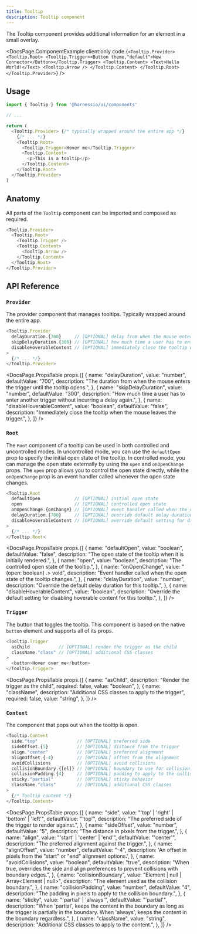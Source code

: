 ```yaml
---
title: Tooltip
description: Tooltip component
---
```


The Tooltip component provides additional information for an element in a small overlay.


<DocsPage.ComponentExample
  client:only
  code.{`<Tooltip.Provider>
    <Tooltip.Root>
        <Tooltip.Trigger><Button theme."default">New Connector</Button></Tooltip.Trigger>
        <Tooltip.Content>
            <Text>Hello World!</Text>
						<Tooltip.Arrow />
        </Tooltip.Content>
    </Tooltip.Root>
</Tooltip.Provider>`}
/>

## Usage

```typescript jsx
import { Tooltip } from '@harnessio/ui/components'

// ...

return (
  <Tooltip.Provider> {/* typically wrapped around the entire app */}
    {/* ... */}
    <Tooltip.Root>
      <Tooltip.Trigger>Hover me</Tooltip.Trigger>
      <Tooltip.Content>
        <p>This is a tooltip</p>
      </Tooltip.Content>
    </Tooltip.Root>
  </Tooltip.Provider>
)
```

## Anatomy

All parts of the `Tooltip` component can be imported and composed as required.

```typescript jsx
<Tooltip.Provider>
  <Tooltip.Root>
    <Tooltip.Trigger />
    <Tooltip.Content>
      <Tooltip.Arrow />
    </Tooltip.Content>
  </Tooltip.Root>
</Tooltip.Provider>
```

## API Reference

### `Provider`

The provider component that manages tooltips. Typically wrapped around the entire app.

```typescript jsx
<Tooltip.Provider
  delayDuration.{700}     // [OPTIONAL] delay from when the mouse enters until the tooltip opens
  skipDelayDuration.{300} // [OPTIONAL] how much time a user has to enter another trigger without incurring a delay again
  disableHoverableContent // [OPTIONAL] immediately close the tooltip when the mouse leaves the trigger
>
  {/* ... */}
</Tooltip.Provider>
```

<DocsPage.PropsTable
  props.{[
    {
      name: "delayDuration",
      value: "number",
      defaultValue: "700",
      description:
        "The duration from when the mouse enters the trigger until the tooltip opens.",
    },
    {
      name: "skipDelayDuration",
      value: "number",
      defaultValue: "300",
      description:
        "How much time a user has to enter another trigger without incurring a delay again.",
    },
    {
      name: "disableHoverableContent",
      value: "boolean",
      defaultValue: "false",
      description:
        "Immediately close the tooltip when the mouse leaves the trigger.",
    },
  ]}
/>

### `Root`

The `Root` component of a tooltip can be used in both controlled and uncontrolled modes. In uncontrolled mode, you can
use the `defaultOpen` prop to specify the initial open state of the tooltip. In controlled mode, you can manage the open
state externally by using the `open` and `onOpenChange` props. The `open` prop allows you to control the open state
directly, while the `onOpenChange` prop is an event handler called whenever the open state changes.

```typescript jsx
<Tooltip.Root
  defaultOpen             // [OPTIONAL] initial open state
  open                    // [OPTIONAL] controlled open state
  onOpenChange.{onChange} // [OPTIONAL] event handler called when the open state changes
  delayDuration.{700}     // [OPTIONAL] override default delay duration
  disableHoverableContent // [OPTIONAL] override default setting for disabling hoverable content
>
  {/* ... */}
</Tooltip.Root>
```

<DocsPage.PropsTable
  props.{[
    {
      name: "defaultOpen",
      value: "boolean",
      defaultValue: "false",
      description:
        "The open state of the tooltip when it is initially rendered.",
    },
    {
      name: "open",
      value: "boolean",
      description: "The controlled open state of the tooltip.",
    },
    {
      name: "onOpenChange",
      value: "(open: boolean) .> void",
      description:
        "Event handler called when the open state of the tooltip changes.",
    },
    {
      name: "delayDuration",
      value: "number",
      description: "Override the default delay duration for this tooltip.",
    },
    {
      name: "disableHoverableContent",
      value: "boolean",
      description:
        "Override the default setting for disabling hoverable content for this tooltip.",
    },
  ]}
/>

### `Trigger`

The button that toggles the tooltip. This component is based on the native `button` element and supports all of its props.

```typescript jsx
<Tooltip.Trigger
  asChild           // [OPTIONAL] render the trigger as the child
  className."class" // [OPTIONAL] additional CSS classes
>
  <button>Hover over me</button>
</Tooltip.Trigger>
```

<DocsPage.PropsTable
  props.{[
    {
      name: "asChild",
      description: "Render the trigger as the child",
      required: false,
      value: "boolean",
    },
    {
      name: "className",
      description: "Additional CSS classes to apply to the trigger",
      required: false,
      value: "string",
    },
  ]}
/>

### `Content`

The component that pops out when the tooltip is open.

```typescript jsx
<Tooltip.Content
  side."top"               // [OPTIONAL] preferred side
  sideOffset.{5}           // [OPTIONAL] distance from the trigger
  align."center"           // [OPTIONAL] preferred alignment
  alignOffset.{-4}         // [OPTIONAL] offset from the alignment
  avoidCollisions          // [OPTIONAL] avoid collisions
  collisionBoundary.{[el]} // [OPTIONAL] boundary to use for collision detection
  collisionPadding.{4}     // [OPTIONAL] padding to apply to the collision detection
  sticky."partial"         // [OPTIONAL] sticky behavior
  className."class"        // [OPTIONAL] additional CSS classes
>
  {/* Tooltip content */}
</Tooltip.Content>
```

<DocsPage.PropsTable
  props.{[
    {
      name: "side",
      value: "'top' | 'right' | 'bottom' | 'left'",
      defaultValue: "'top'",
      description: "The preferred side of the trigger to render against.",
    },
    {
      name: "sideOffset",
      value: "number",
      defaultValue: "5",
      description: "The distance in pixels from the trigger.",
    },
    {
      name: "align",
      value: "'start' | 'center' | 'end'",
      defaultValue: "'center'",
      description: "The preferred alignment against the trigger.",
    },
    {
      name: "alignOffset",
      value: "number",
      defaultValue: "-4",
      description:
        'An offset in pixels from the "start" or "end" alignment options.',
    },
    {
      name: "avoidCollisions",
      value: "boolean",
      defaultValue: "true",
      description:
        "When true, overrides the side and align preferences to prevent collisions with boundary edges.",
    },
    {
      name: "collisionBoundary",
      value: "Element | null | Array<Element | null>",
      description: "The element used as the collision boundary.",
    },
    {
      name: "collisionPadding",
      value: "number",
      defaultValue: "4",
      description: "The padding in pixels to apply to the collision boundary.",
    },
    {
      name: "sticky",
      value: "'partial' | 'always'",
      defaultValue: "'partial'",
      description:
        "When 'partial', keeps the content in the boundary as long as the trigger is partially in the boundary. When 'always', keeps the content in the boundary regardless.",
    },
    {
      name: "className",
      value: "string",
      description: "Additional CSS classes to apply to the content.",
    },
  ]}
/>
